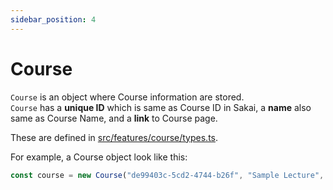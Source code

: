 ```yaml
---
sidebar_position: 4
---
```


# Course
`Course` is an object where Course information are stored.   
`Course` has a **unique ID** which is same as Course ID in Sakai, a **name** also same as Course Name, 
and a **link** to Course page.

These are defined in [src/features/course/types.ts](https://github.com/kyoto-u/comfortable-sakai/blob/master/src/features/course/types.ts).

For example, a Course object look like this:
```typescript
const course = new Course("de99403c-5cd2-4744-b26f", "Sample Lecture", "https://***.***/");
```